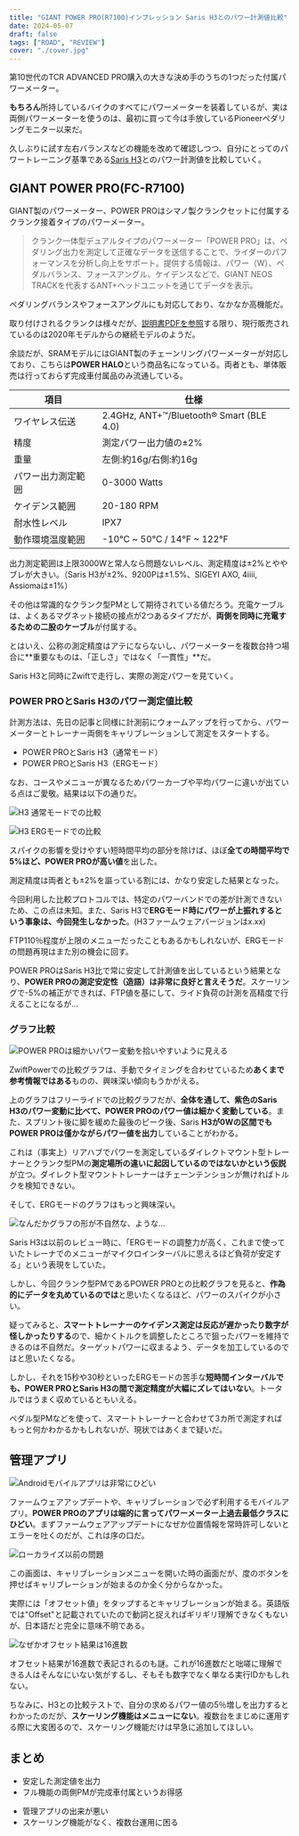 ```yaml
---
title: "GIANT POWER PRO(R7100)インプレッション Saris H3とのパワー計測値比較"
date: 2024-05-07
draft: false
tags: ["ROAD", "REVIEW"]
cover: "./cover.jpg"
---
```


第10世代のTCR ADVANCED PRO購入の大きな決め手のうちの1つだった付属パワーメーター。

**もちろん**所持しているバイクのすべてにパワーメーターを装着しているが、実は両側パワーメーターを使うのは、最初に買って今は手放しているPioneerペダリングモニター以来だ。

久しぶりに試す左右バランスなどの機能を改めて確認しつつ、自分にとってのパワートレーニング基準である[Saris H3](https://amzn.to/3UzivOn)とのパワー計測値を比較していく。

## GIANT POWER PRO(FC-R7100)

GIANT製のパワーメーター、POWER PROはシマノ製クランクセットに付属するクランク接着タイプのパワーメーター。

> クランク一体型デュアルタイプのパワーメーター「POWER PRO」は、ペダリング出力を測定して正確なデータを送信することで、ライダーのパフォーマンスを分析し向上をサポート。提供する情報は、パワー（W）、ペダルバランス、フォースアングル、ケイデンスなどで、GIANT NEOS TRACKを代表するANT+ヘッドユニットを通じてデータを表示。

ペダリングバランスやフォースアングルにも対応しており、なかなか高機能だ。

取り付けされるクランクは様々だが、[説明書PDFを参照](https://www.giant.co.jp/pdf_manual/MY20_Power_meter_user_manual_JP-v3.pdf)する限り、現行販売されているのは2020年モデルからの継続モデルのようだ。

余談だが、SRAMモデルにはGIANT製のチェーンリングパワーメーターが対応しており、こちらは**POWER HALO**という商品名になっている。両者とも、単体販売は行っておらず完成車付属品のみ流通している。

<LinkBox url="https://www.giant.co.jp/giant24/showcase/giant-original-spec/" />

| 項目               | 仕様                                       |
| ------------------ | ------------------------------------------ |
| ワイヤレス伝送     | 2.4GHz, ANT+™/Bluetooth® Smart (BLE 4.0) |
| 精度               | 測定パワー出力値の±2%                      |
| 重量               | 左側:約16g/右側:約16g                      |
| パワー出力測定範囲 | 0-3000 Watts                               |
| ケイデンス範囲     | 20-180 RPM                                 |
| 耐水性レベル       | IPX7                                       |
| 動作環境温度範囲   | -10℃ ~ 50℃ / 14°F ~ 122°F                  |

出力測定範囲は上限3000Wと常人なら問題ないレベル、測定精度は±2%とややブレが大きい。（Saris H3が±2%、9200Pは±1.5%、SIGEYI AXO, 4iiii, Assiomaは±1%）

その他は常識的なクランク型PMとして期待されている値だろう。充電ケーブルは、よくあるマグネット接続の接点が2つあるタイプだが、**両側を同時に充電するための二股のケーブル**が付属する。

とはいえ、公称の測定精度はアテにならないし、パワーメーターを複数台持つ場合に**重要なものは、「正しさ」ではなく「一貫性」**だ。

Saris H3と同時にZwiftで走行し、実際の測定パワーを見ていく。

### POWER PROとSaris H3のパワー測定値比較

計測方法は、先日の記事と同様に計測前にウォームアップを行ってから、パワーメーターとトレーナー両側をキャリブレーションして測定をスタートする。

- POWER PROとSaris H3（通常モード）
- POWER PROとSaris H3（ERGモード）

なお、コースやメニューが異なるためパワーカーブや平均パワーに違いが出ている点はご愛敬。結果は以下の通りだ。

![H3 通常モードでの比較](./h3-non-erg-comp.png)

![H3 ERGモードでの比較](./h3-erg-comp.png)

スパイクの影響を受けやすい短時間平均の部分を除けば、ほぼ**全ての時間平均で5%ほど、POWER PROが高い値**を出した。

測定精度は両者とも±2%を謳っている割には、かなり安定した結果となった。

今回利用した比較プロトコルでは、特定のパワーバンドでの差が計測できないため、この点は未知。また、Saris H3で**ERGモード時にパワーが上振れするという事象は、今回発生しなかった**。(H3ファームウェアバージョンはx.xx)

FTP110％程度が上限のメニューだったこともあるかもしれないが、ERGモードの問題再現はまた別の機会に回す。

POWER PROはSaris H3比で常に安定して計測値を出しているという結果となり、**POWER PROの測定安定性（造語）は非常に良好と言えそうだ**。スケーリングで-5%の補正ができれば、FTP値を基にして、ライド負荷の計測を高精度で行えることになるが…

### グラフ比較

![POWER PROは細かいパワー変動を拾いやすいように見える](./noerg-chart.png)

ZwiftPowerでの比較グラフは、手動でタイミングを合わせているため**あくまで参考情報ではある**ものの、興味深い傾向もうかがえる。

上のグラフはフリーライドでの比較グラフだが、**全体を通して、紫色のSaris H3のパワー変動に比べて、POWER PROのパワー値は細かく変動している**。また、スプリント後に脚を緩めた最後のピーク後、Saris **H3が0Wの区間でもPOWER PROは僅かながらパワー値を出力**していることがわかる。

これは（事実上）リアハブでパワーを測定しているダイレクトマウント型トレーナーとクランク型PMの**測定場所の違いに起因しているのではないかという仮説**が立つ。ダイレクト型マウントトレーナーはチェーンテンションが無ければトルクを検知できない。

そして、ERGモードのグラフはもっと興味深い。

![なんだかグラフの形が不自然な、ような…](./erg-chart.png)

Saris H3は以前のレビュー時に、「ERGモードの調整力が高く、これまで使っていたトレーナでのメニューがマイクロインターバルに思えるほど負荷が安定する」という表現をしていた。

<LinkBox url="https://blog.gensobunya.net/post/2022/01/saris_h3/" />

しかし、今回クランク型PMであるPOWER PROとの比較グラフを見ると、**作為的にデータを丸めているのでは**と思いたくなるほど、パワーのスパイクが小さい。

疑ってみると、**スマートトレーナーのケイデンス測定は反応が遅かったり数字が怪しかったりする**ので、細かくトルクを調整したところで狙ったパワーを維持できるのは不自然だ。ターゲットパワーに収まるよう、データを加工しているのではと思いたくなる。

しかし、それを15秒や30秒といったERGモードの苦手な**短時間インターバルでも、POWER PROとSaris H3の間で測定精度が大幅にズレてはいない**。トータルではうまく収めているともいえる。

ペダル型PMなどを使って、スマートトレーナーと合わせて3カ所で測定すればもっと何かわかるかもしれないが、現状ではあくまで疑いだ。

## 管理アプリ

![Androidモバイルアプリは非常にひどい](./app-paired.png)

ファームウェアアップデートや、キャリブレーションで必ず利用するモバイルアプリ。**POWER PROのアプリは端的に言ってパワーメーター上過去最低クラスにひどい**。まずファームウェアアップデートになぜか位置情報を常時許可しないとエラーを吐くのだが、これは序の口だ。

![ローカライズ以前の問題](./app-calibration.png)

この画面は、キャリブレーションメニューを開いた時の画面だが、度のボタンを押せばキャリブレーションが始まるのか全く分からなかった。

実際には「オフセット値」をタップするとキャリブレーションが始まる。英語版では"Offset"と記載されていたので動詞と捉えればギリギリ理解できなくもないが、日本語だと完全に意味不明である。

![なぜかオフセット結果は16進数](./app-calibrated.png)

オフセット結果が16進数で表記されるのも謎。これが16進数だと咄嗟に理解できる人はそんなにいない気がするし、そもそも数字でなく単なる実行IDかもしれない。

ちなみに、H3との比較テストで、自分の求めるパワー値の5％増しを出力するとわかったのだが、**スケーリング機能はメニューにない**。複数台をまじめに運用する際に大変困るので、スケーリング機能だけは早急に追加してほしい。

## まとめ

<PositiveBox>

- 安定した測定値を出力
- フル機能の両側PMが完成車付属というお得感

</PositiveBox>

<NegativeBox>

- 管理アプリの出来が悪い
- スケーリング機能がなく、複数台運用に困る

</NegativeBox>
